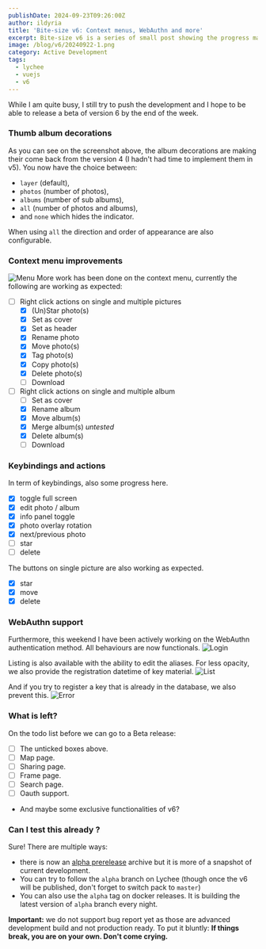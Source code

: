 ```yaml
---
publishDate: 2024-09-23T09:26:00Z
author: ildyria
title: 'Bite-size v6: Context menus, WebAuthn and more'
excerpt: Bite-size v6 is a series of small post showing the progress made on the development of the future version of Lychee.
image: /blog/v6/20240922-1.png
category: Active Development
tags:
  - lychee
  - vuejs
  - v6
---
```

While I am quite busy, I still try to push the development and I hope to be able to release a beta of version 6 by the end of the week.

### Thumb album decorations

As you can see on the screenshot above, the album decorations are making their come back from the version 4 (I hadn't had time to implement them in v5).
You now have the choice between:
- `layer` (default),
- `photos` (number of photos), 
- `albums` (number of sub albums),
- `all` (number of photos and albums),
- and `none` which hides the indicator.

When using `all` the direction and order of appearance are also configurable.

### Context menu improvements

![Menu](/blog/v6/20240915-2.png)
More work has been done on the context menu, currently the following are working as expected:
- [ ] Right click actions on single and multiple pictures
  - [x] (Un)Star photo(s)
  - [x] Set as cover
  - [x] Set as header
  - [x] Rename photo
  - [x] Move photo(s)
  - [x] Tag photo(s)
  - [x] Copy photo(s)
  - [x] Delete photo(s)
  - [ ] Download
- [ ] Right click actions on single and multiple album
  - [ ] Set as cover
  - [x] Rename album
  - [x] Move album(s)
  - [x] Merge album(s) _untested_
  - [x] Delete album(s)
  - [ ] Download

### Keybindings and actions

In term of keybindings, also some progress here.
- [x] toggle full screen
- [x] edit photo / album
- [x] info panel toggle
- [x] photo overlay rotation
- [x] next/previous photo
- [ ] star
- [ ] delete

The buttons on single picture are also working as expected.
- [x] star
- [x] move
- [x] delete

### WebAuthn support

Furthermore, this weekend I have been actively working on the WebAuthn authentication method.
All behaviours are now functionals.
![Login](/blog/v6/20240923-1.png)

Listing is also available with the ability to edit the aliases.
For less opacity, we also provide the registration datetime of key material.
![List](/blog/v6/20240923-2.png)

And if you try to register a key that is already in the database, we also prevent this.
![Error](/blog/v6/20240923-3.png)

### What is left?

On the todo list before we can go to a Beta release:

- [ ] The unticked boxes above.
- [ ] Map page.
- [ ] Sharing page.
- [ ] Frame page.
- [ ] Search page.
- [ ] Oauth support.
- And maybe some exclusive functionalities of v6?

### Can I test this already ?

Sure! There are multiple ways:
- there is now an [alpha prerelease](https://github.com/LycheeOrg/Lychee/releases/tag/v6.0.0-alpha1) archive but it is more of a snapshot of current development.
- You can try to follow the `alpha` branch on Lychee (though once the v6 will be published, don't forget to switch pack to `master`)
- You can also use the `alpha` tag on docker releases. It is building the latest version of `alpha` branch every night.

**Important:** we do not support bug report yet as those are advanced development build and not production ready.
To put it bluntly: **If things break, you are on your own. Don't come crying.**